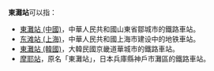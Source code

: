 '''東灘站'''可以指：
* [[東灘站_(中國)|東灘站 (中國)]]，中華人民共和國山東省鄒城市的鐵路車站。
* [[东滩站_(上海)|东滩站 (上海)]]，中華人民共和國上海市建设中的地铁車站。
* [[東灘站_(韓國)|東灘站 (韓國)]]，大韓民國京畿道華城市的鐵路車站。
* [[摩耶站|摩耶站]]，原名「東灘站」，日本兵庫縣神戶市灘區的鐵路車站。
{{disambig|cat=三字車站名消歧義}}